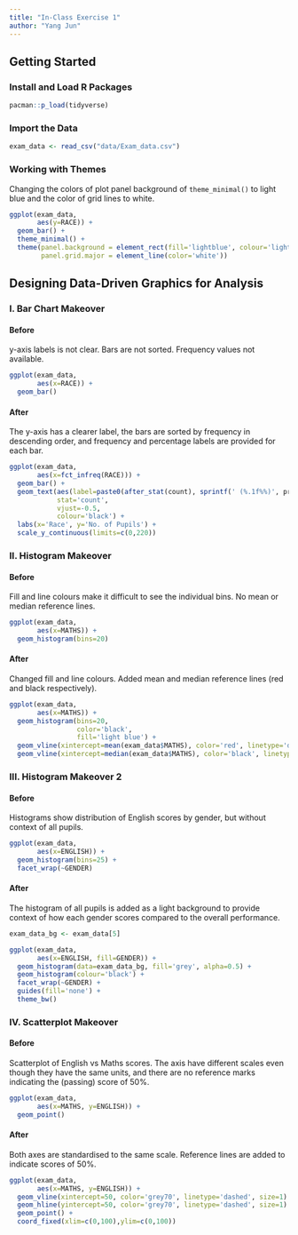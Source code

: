 ---
title: "In-Class Exercise 1"
author: "Yang Jun"
---

## Getting Started

### Install and Load R Packages

```{r}
pacman::p_load(tidyverse)
```

### Import the Data

```{r}
exam_data <- read_csv("data/Exam_data.csv")
```

### Working with Themes

Changing the colors of plot panel background of `theme_minimal()` to light blue and the color of grid lines to white.

```{r}
ggplot(exam_data,
       aes(y=RACE)) +
  geom_bar() +
  theme_minimal() + 
  theme(panel.background = element_rect(fill='lightblue', colour='lightblue'),
        panel.grid.major = element_line(color='white'))
```

## Designing Data-Driven Graphics for Analysis

### I. Bar Chart Makeover

#### Before

y-axis labels is not clear. Bars are not sorted. Frequency values not available.

```{r}
ggplot(exam_data,
       aes(x=RACE)) +
  geom_bar()
```

#### After

The y-axis has a clearer label, the bars are sorted by frequency in descending order, and frequency and percentage labels are provided for each bar.

```{r}
ggplot(exam_data,
       aes(x=fct_infreq(RACE))) +
  geom_bar() +
  geom_text(aes(label=paste0(after_stat(count), sprintf(' (%.1f%%)', prop*100)), group=1), 
            stat='count', 
            vjust=-0.5, 
            colour='black') +
  labs(x='Race', y='No. of Pupils') +
  scale_y_continuous(limits=c(0,220))
```

### II. Histogram Makeover

#### Before

Fill and line colours make it difficult to see the individual bins. No mean or median reference lines.

```{r}
ggplot(exam_data,
       aes(x=MATHS)) +
  geom_histogram(bins=20)
```

#### After

Changed fill and line colours. Added mean and median reference lines (red and black respectively).

```{r}
ggplot(exam_data,
       aes(x=MATHS)) +
  geom_histogram(bins=20,
                 color='black',
                 fill='light blue') +
  geom_vline(xintercept=mean(exam_data$MATHS), color='red', linetype='dashed', size=1) +
  geom_vline(xintercept=median(exam_data$MATHS), color='black', linetype='dashed', size=1)
```

### III. Histogram Makeover 2

#### Before

Histograms show distribution of English scores by gender, but without context of all pupils.

```{r}
ggplot(exam_data,
       aes(x=ENGLISH)) +
  geom_histogram(bins=25) +
  facet_wrap(~GENDER)
```


#### After

The histogram of all pupils is added as a light background to provide context of how each gender scores compared to the overall performance. 

```{r}
exam_data_bg <- exam_data[5]

ggplot(exam_data,
       aes(x=ENGLISH, fill=GENDER)) +
  geom_histogram(data=exam_data_bg, fill='grey', alpha=0.5) +
  geom_histogram(colour='black') +
  facet_wrap(~GENDER) +
  guides(fill='none') +
  theme_bw()
```

### IV. Scatterplot Makeover

#### Before

Scatterplot of English vs Maths scores. The axis have different scales even though they have the same units, and there are no reference marks indicating the (passing) score of 50%.

```{r}
ggplot(exam_data,
       aes(x=MATHS, y=ENGLISH)) +
  geom_point()
```

#### After

Both axes are standardised to the same scale. Reference lines are added to indicate scores of 50%.

```{r}
ggplot(exam_data,
       aes(x=MATHS, y=ENGLISH)) +
  geom_vline(xintercept=50, color='grey70', linetype='dashed', size=1) +
  geom_hline(yintercept=50, color='grey70', linetype='dashed', size=1) +
  geom_point() +
  coord_fixed(xlim=c(0,100),ylim=c(0,100))
```

